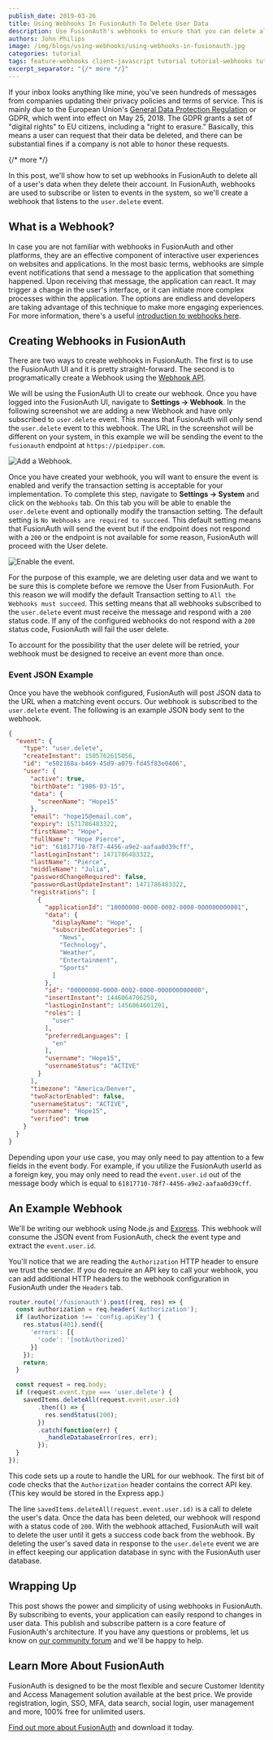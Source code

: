 ```yaml
---
publish_date: 2019-03-26 
title: Using Webhooks In FusionAuth To Delete User Data
description: Use FusionAuth's webhooks to ensure that you can delete all a user's data when they request it. GDPR compliance has never been easier.
authors: John Philips
image: /img/blogs/using-webhooks/using-webhooks-in-fusionauth.jpg
categories: tutorial
tags: feature-webhooks client-javascript tutorial tutorial-webhooks tutorial-node tutorial-feature webhooks nodejs javascript
excerpt_separator: "{/* more */}"
---
```


If your inbox looks anything like mine, you've seen hundreds of messages from companies updating their privacy policies and terms of service. This is mainly due to the European Union's [General Data Protection Regulation](/learn/expert-advice/ciam/developers-guide-to-gdpr "Download the Developer's Guide to the GDPR") or GDPR, which went into effect on May 25, 2018. The GDPR grants a set of "digital rights" to EU citizens, including a "right to erasure." Basically, this means a user can request that their data be deleted, and there can be substantial fines if a company is not able to honor these requests.

{/* more */}

In this post, we'll show how to set up webhooks in FusionAuth to delete all of a user's data when they delete their account. In FusionAuth, webhooks are used to subscribe or listen to events in the system, so we'll create a webhook that listens to the `user.delete` event.


## What is a Webhook?

In case you are not familiar with webhooks in FusionAuth and other platforms, they are an effective component of interactive user experiences on websites and applications. In the most basic terms, webhooks are simple event notifications that send a message to the application that something happened. Upon receiving that message, the application can react. It may trigger a change in the user's interface, or it can initiate more complex processes within the application. The options are endless and developers are taking advantage of this technique to make more engaging experiences. For more information, there's a useful [introduction to webhooks here](https://webhooks.pbworks.com/w/page/13385124/FrontPage "Learn more about Webhooks").

## Creating Webhooks in FusionAuth
There are two ways to create webhooks in FusionAuth. The first is to use the FusionAuth UI and it is pretty straight-forward. The second is to programatically create a Webhook using the [Webhook API](/docs/v1/tech/apis/webhooks).  

We will be using the FusionAuth UI to create our webhook. Once you have logged into the FusionAuth UI, navigate to **Settings → Webhook**. In the following screenshot we are adding a new Webhook and have only subscribed to `user.delete` event. This means that FusionAuth will only send the `user.delete` event to this webhook. The URL in the screenshot will be different on your system, in this example we will be sending the event to the `fusionauth` endpoint at `https://piedpiper.com`.

![Add a Webhook.](/img/blogs/using-webhooks/webhooks-add-enable-delete-event.png)

Once you have created your webhook, you will want to ensure the event is enabled and verify the transaction setting is acceptable for your implementation. To complete this step, navigate to **Settings → System** and click on the `Webhooks` tab. On this tab you will be able to enable the `user.delete` event and optionally modify the transaction setting. The default setting is `No Webhooks are required to succeed`. This default setting means that FusionAuth will send the event but if the endpoint does not respond with a `200` or the endpoint is not available for some reason, FusionAuth will proceed with the User delete.

![Enable the event.](/img/blogs/using-webhooks/webhooks-system-configuration-enable-delete.png)


For the purpose of this example, we are deleting user data and we want to be sure this is complete before we remove the User from FusionAuth. For this reason we will modify the default Transaction setting to `All the Webhooks must succeed`. This setting means that all webhooks subscribed to the `user.delete` event must receive the message and respond with a `200` status code. If any of the configured webhooks do not respond with a `200` status code, FusionAuth will fail the user delete.

To account for the possibility that the user delete will be retried, your webhook must be designed to receive an event more than once.

### Event JSON Example

Once you have the webhook configured, FusionAuth will post JSON data to the URL when a matching event occurs. Our webhook is subscribed to the `user.delete` event. The following is an example JSON body sent to the webhook.

```json
{
  "event": {
    "type": "user.delete",
    "createInstant": 1505762615056,
    "id": "e502168a-b469-45d9-a079-fd45f83e0406",
    "user": {
      "active": true,
      "birthDate": "1986-03-15",
      "data": {
        "screenName": "Hope15"
      },
      "email": "hope15@email.com",
      "expiry": 1571786483322,
      "firstName": "Hope",
      "fullName": "Hope Pierce",
      "id": "61817710-78f7-4456-a9e2-aafaa0d39cff",
      "lastLoginInstant": 1471786483322,
      "lastName": "Pierce",
      "middleName": "Julia",
      "passwordChangeRequired": false,
      "passwordLastUpdateInstant": 1471786483322,
      "registrations": [
        {
          "applicationId": "10000000-0000-0002-0000-000000000001",
          "data": {
            "displayName": "Hope",
            "subscribedCategories": [
              "News",
              "Technology",
              "Weather",
              "Entertainment",
              "Sports"
            ]
          },
          "id": "00000000-0000-0002-0000-000000000000",
          "insertInstant": 1446064706250,
          "lastLoginInstant": 1456064601291,
          "roles": [
            "user"
          ],
          "preferredLanguages": [
            "en"
          ],
          "username": "Hope15",
          "usernameStatus": "ACTIVE"
        }
      ],
      "timezone": "America/Denver",
      "twoFactorEnabled": false,
      "usernameStatus": "ACTIVE",
      "username": "Hope15",
      "verified": true
    }
  }
}
```

Depending upon your use case, you may only need to pay attention to a few fields in the event body. For example, if you utilize the FusionAuth userId as a foreign key, you may only need to read the `event.user.id` out of the message body which is equal to `61817710-78f7-4456-a9e2-aafaa0d39cff`.

## An Example Webhook

We'll be writing our webhook using Node.js and [Express](https://expressjs.com/ "Jump to ExpressJS site"). This webhook will consume the JSON event from FusionAuth, check the event type and extract the `event.user.id`.

You'll notice that we are reading the `Authorization` HTTP header to ensure we trust the sender. If you do require an API key to call your webhook, you can add additional HTTP headers to the webhook configuration in FusionAuth under the `Headers` tab.

```javascript
router.route('/fusionauth').post((req, res) => {
  const authorization = req.header('Authorization');
  if (authorization !== 'config.apiKey') {
    res.status(401).send({
      'errors': [{
        'code': '[notAuthorized]'
      }]
    });
    return;
  }

  const request = req.body;
  if (request.event.type === 'user.delete') {
    savedItems.deleteAll(request.event.user.id)
        .then(() => {
          res.sendStatus(200);
        })
        .catch(function(err) {
          _handleDatabaseError(res, err);
        });
  }
});
```

This code sets up a route to handle the URL for our webhook. The first bit of code checks that the `Authorization` header contains the correct API key. (This key would be stored in the Express app.)

The line `savedItems.deleteAll(request.event.user.id)` is a call to delete the user's data. Once the data has been deleted, our webhook will respond with a status code of `200`. With the webhook attached, FusionAuth will wait to delete the user until it gets a success code back from the webhook. By deleting the user's saved data in response to the `user.delete` event we are in effect keeping our application database in sync with the FusionAuth user database.

## Wrapping Up

This post shows the power and simplicity of using webhooks in FusionAuth. By subscribing to events, your application can easily respond to changes in user data. This publish and subscribe pattern is a core feature of FusionAuth's architecture. If you have any questions or problems, let us know on [our community forum](https://fusionauth.io/community/forum) and we'll be happy to help.

## Learn More About FusionAuth

FusionAuth is designed to be the most flexible and secure Customer Identity and Access Management solution available at the best price. We provide registration, login, SSO, MFA, data search, social login, user management and more, 100% free for unlimited users.

[Find out more about FusionAuth](https://fusionauth.io/ "FusionAuth Home") and download it today.

